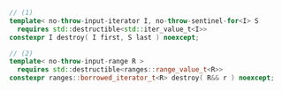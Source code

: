 ```cpp
// (1)
template< no-throw-input-iterator I, no-throw-sentinel-for<I> S
  requires std::destructible<std::iter_value_t<I>>
constexpr I destroy( I first, S last ) noexcept;

// (2)
template< no-throw-input-range R >
  requires std::destructible<ranges::range_value_t<R>>
constexpr ranges::borrowed_iterator_t<R> destroy( R&& r ) noexcept;
```
